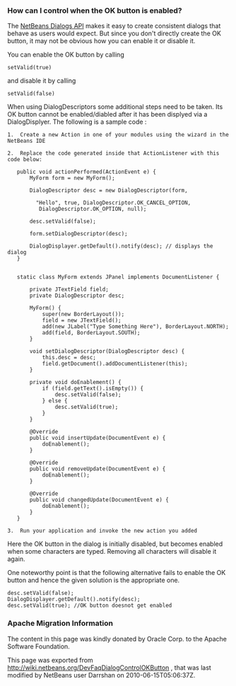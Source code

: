 <!--

    Licensed to the Apache Software Foundation (ASF) under one
    or more contributor license agreements.  See the NOTICE file
    distributed with this work for additional information
    regarding copyright ownership.  The ASF licenses this file
    to you under the Apache License, Version 2.0 (the
    "License"); you may not use this file except in compliance
    with the License.  You may obtain a copy of the License at

      http://www.apache.org/licenses/LICENSE-2.0

    Unless required by applicable law or agreed to in writing,
    software distributed under the License is distributed on an
    "AS IS" BASIS, WITHOUT WARRANTIES OR CONDITIONS OF ANY
    KIND, either express or implied.  See the License for the
    specific language governing permissions and limitations
    under the License.

-->

===How can I control when the OK button is enabled?===

The [http://bits.netbeans.org/dev/javadoc/org-openide-dialogs/index.html?overview-summary.html NetBeans Dialogs API] makes it easy to create consistent dialogs that behave as users would expect.  But since you don't directly create the OK button, it may not be obvious how you can enable it or disable it.

You can enable the OK button by calling <pre>setValid(true)</pre> and disable it by calling <pre>setValid(false)</pre>


When using DialogDescriptors some additional steps need to be taken. Its OK button cannot be enabled/diabled after it has been displyed via a DialogDisplyer. The following is a sample code : 

<pre>
1.  Create a new Action in one of your modules using the wizard in the
NetBeans IDE

2.  Replace the code generated inside that ActionListener with this code below:

   public void actionPerformed(ActionEvent e) {
       MyForm form = new MyForm();

       DialogDescriptor desc = new DialogDescriptor(form,

         "Hello", true, DialogDescriptor.OK_CANCEL_OPTION,
          DialogDescriptor.OK_OPTION, null);

       desc.setValid(false);

       form.setDialogDescriptor(desc);

       DialogDisplayer.getDefault().notify(desc); // displays the dialog
   }


   static class MyForm extends JPanel implements DocumentListener {

       private JTextField field;
       private DialogDescriptor desc;

       MyForm() {
           super(new BorderLayout());
           field = new JTextField();
           add(new JLabel("Type Something Here"), BorderLayout.NORTH);
           add(field, BorderLayout.SOUTH);
       }

       void setDialogDescriptor(DialogDescriptor desc) {
           this.desc = desc;
           field.getDocument().addDocumentListener(this);
       }

       private void doEnablement() {
           if (field.getText().isEmpty()) {
               desc.setValid(false);
           } else {
               desc.setValid(true);
           }
       }

       @Override
       public void insertUpdate(DocumentEvent e) {
           doEnablement();
       }

       @Override
       public void removeUpdate(DocumentEvent e) {
           doEnablement();
       }

       @Override
       public void changedUpdate(DocumentEvent e) {
           doEnablement();
       }
   }

3.  Run your application and invoke the new action you added
</pre>

Here the OK button in the dialog is initially disabled, but becomes enabled when some characters are typed. Removing all characters will disable it again. 

One noteworthy point is that the following alternative fails to enable the OK button and hence the given solution is the appropriate one.

<pre>
desc.setValid(false);
DialogDisplayer.getDefault().notify(desc);
desc.setValid(true); //OK button doesnot get enabled
</pre>

===Apache Migration Information===

The content in this page was kindly donated by Oracle Corp. to the
Apache Software Foundation.

This page was exported from http://wiki.netbeans.org/DevFaqDialogControlOKButton , 
that was last modified by NetBeans user Darrshan 
on 2010-06-15T05:06:37Z.

